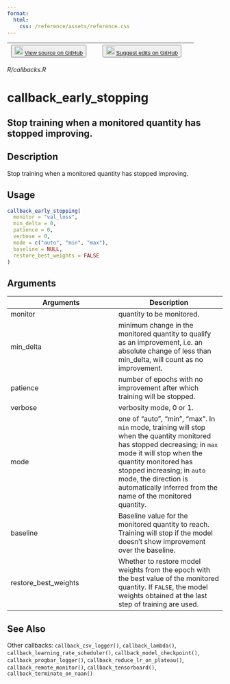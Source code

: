 ```yaml
---
format:
  html:
    css: /reference/assets/reference.css
---
```


| <button class="button"> ![](/reference/assets/GitHub-Mark-32px.png){width="20"} [View source on GitHub](https://github.com/rstudio/keras//blob/main/R/callbacks.R) </button> | <button class="button"> ![](/reference/assets/GitHub-Mark-32px.png){width="20"} [Suggest edits on GitHub](https://github.com/rstudio/keras//edit/main/R/callbacks.R) </button> |
|:------------------------------:|:--------------------------------------:|

*R/callbacks.R*

# callback_early_stopping

## Stop training when a monitored quantity has stopped improving.

## Description
Stop training when a monitored quantity has stopped improving. 


## Usage
```r
callback_early_stopping( 
  monitor = "val_loss", 
  min_delta = 0, 
  patience = 0, 
  verbose = 0, 
  mode = c("auto", "min", "max"), 
  baseline = NULL, 
  restore_best_weights = FALSE 
) 
```

## Arguments
|Arguments|Description|
|---|---|
| monitor | quantity to be monitored. |
| min_delta | minimum change in the monitored quantity to qualify as an improvement, i.e. an absolute change of less than min_delta, will count as no improvement. |
| patience | number of epochs with no improvement after which training will be stopped. |
| verbose | verbosity mode, 0 or 1. |
| mode | one of "auto", "min", "max". In `min` mode, training will stop when the quantity monitored has stopped decreasing; in `max` mode it will stop when the quantity monitored has stopped increasing; in `auto` mode, the direction is automatically inferred from the name of the monitored quantity. |
| baseline | Baseline value for the monitored quantity to reach. Training will stop if the model doesn't show improvement over the baseline. |
| restore_best_weights | Whether to restore model weights from the epoch with the best value of the monitored quantity. If `FALSE`, the model weights obtained at the last step of training are used. |






## See Also
Other callbacks:  `callback_csv_logger()`, `callback_lambda()`, `callback_learning_rate_scheduler()`, `callback_model_checkpoint()`, `callback_progbar_logger()`, `callback_reduce_lr_on_plateau()`, `callback_remote_monitor()`, `callback_tensorboard()`, `callback_terminate_on_naan()`

